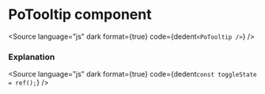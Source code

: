 # PoTooltip component




<Story of={PoTooltipStories.Tooltip} />

<Source
	language="js"
	dark
	format={true}
	code={dedent`
    <PoTooltip />
  `}
/>

### Explanation

<ArgTypes of={PoTooltipStories} />

<Source
	language="js"
	dark
	format={true}
	code={dedent`
    const toggleState = ref();
  `}
/>
